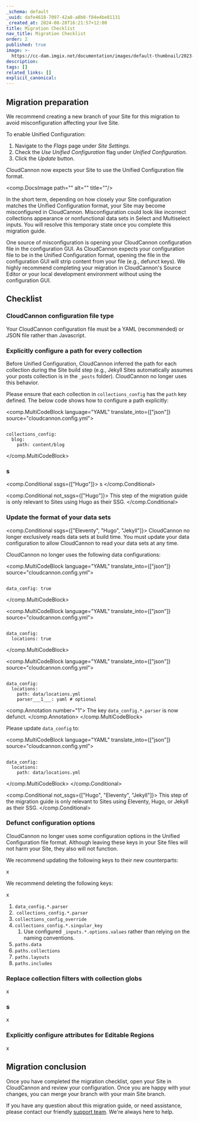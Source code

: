 ```yaml
---
_schema: default
_uuid: dafe4618-7097-42a8-a8b0-f84e4be81131
_created_at: 2024-08-28T16:21:57+12:00
title: Migration Checklist
nav_title: Migration Checklist
order: 2
published: true
image: >-
  https://cc-dam.imgix.net/documentation/images/default-thumbnail/2023-Q4/CloudCannon-Documentation-Thumbnail.png
description:
tags: []
related_links: []
explicit_canonical:
---
```

## Migration preparation

We recommend creating a new branch of your Site for this migration to avoid misconfiguration affecting your live Site.

To enable Unified Configuration:

1. Navigate to the *Flags* page under *Site Settings*.
2. Check the *Use Unified Configuration* flag under *Unified Configuration*.
3. Click the *Update* button.

CloudCannon now expects your Site to use the Unified Configuration file format.

<comp.DocsImage path="" alt="" title=""/>

In the short term, depending on how closely your Site configuration matches the Unified Configuration format, your Site may become misconfigured in CloudCannon. Misconfiguration could look like incorrect collections appearance or nonfunctional data sets in Select and Multiselect inputs. You will resolve this temporary state once you complete this migration guide.

One source of misconfiguration is opening your CloudCannon configuration file in the configuration GUI. As CloudCannon expects your configuration file to be in the Unified Configuration format, opening the file in the configuration GUI will strip content from your file (e.g., defunct keys). We highly recommend completing your migration in CloudCannon's Source Editor or your local development environment without using the configuration GUI.

## Checklist

### CloudCannon configuration file type

Your CloudCannon configuration file must be a YAML (recommended) or JSON file rather than Javascript.

### Explicitly configure a path for every collection

Before Unified Configuration, CloudCannon inferred the path for each collection during the Site build step (e.g., Jekyll Sites automatically assumes your posts collection is in the `_posts` folder). CloudCannon no longer uses this behavior.

Please ensure that each collection in `collections_config`&nbsp;has the `path` key defined. The below code shows how to configure a path explicitly:

<comp.MultiCodeBlock language="YAML" translate_into={["json"]} source="cloudcannon.config.yml">
``````````

collections_config:
  blog:
    path: content/blog

``````````
</comp.MultiCodeBlock>

### s

<comp.Conditional ssgs={["Hugo"]}>
  s
</comp.Conditional>

<comp.Conditional not_ssgs={["Hugo"]}>
  This step of the migration guide is only relevant to Sites using Hugo as their SSG.
</comp.Conditional>

### Update the format of your data sets

<comp.Conditional ssgs={["Eleventy", "Hugo", "Jekyll"]}>
  CloudCannon no longer exclusively reads data sets at build time. You must update your data configuration to allow CloudCannon to read your data sets at any time.

  CloudCannon no longer uses the following data configurations:

  <comp.MultiCodeBlock language="YAML" translate_into={["json"]} source="cloudcannon.config.yml">
  ``````````

  data_config: true

  ``````````
  </comp.MultiCodeBlock>

  <comp.MultiCodeBlock language="YAML" translate_into={["json"]} source="cloudcannon.config.yml">
  ``````````

  data_config:
    locations: true

  ``````````
  </comp.MultiCodeBlock>

  <comp.MultiCodeBlock language="YAML" translate_into={["json"]} source="cloudcannon.config.yml">
  ``````````

  data_config:
    locations:
      path: data/locations.yml
      parser___1___: yaml # optional

  ``````````
  <comp.Annotation number="1">
    The key `data_config.*.parser` is now defunct.
  </comp.Annotation>
  </comp.MultiCodeBlock>

  Please update `data_config` to:

  <comp.MultiCodeBlock language="YAML" translate_into={["json"]} source="cloudcannon.config.yml">
  ``````````

  data_config:
    locations:
      path: data/locations.yml

  ``````````
  </comp.MultiCodeBlock>
</comp.Conditional>

<comp.Conditional not_ssgs={["Hugo", "Eleventy", "Jekyll"]}>
  This step of the migration guide is only relevant to Sites using Eleventy, Hugo, or Jekyll as their SSG.
</comp.Conditional>

### Defunct configuration options

CloudCannon no longer uses some configuration options in the Unified Configuration file format. Although leaving these keys in your Site files will not harm your Site, they also will not function.

We recommend updating the following keys to their new counterparts:

x

We recommend deleting the following keys:

x

1. `data_config.*.parser`
2. &nbsp;`collections_config.*.parser`
3. `collections_config_override`
4. `collections_config.*.singular_key`
   1. Use configured `_inputs.*.options.values` rather than relying on the naming conventions.
5. `paths.data`
6. `paths.collections`
7. `paths.layouts`
8. `paths.includes`

### Replace collection filters with collection globs

x

### s

x

### Explicitly configure attributes for Editable Regions

x

## Migration conclusion

Once you have completed the migration checklist, open your Site in CloudCannon and review your configuration. Once you are happy with your changes, you can merge your branch with your main Site branch.

If you have any question about this migration guide, or need assistance, please contact our friendly [support team](/support/). We're always here to help.